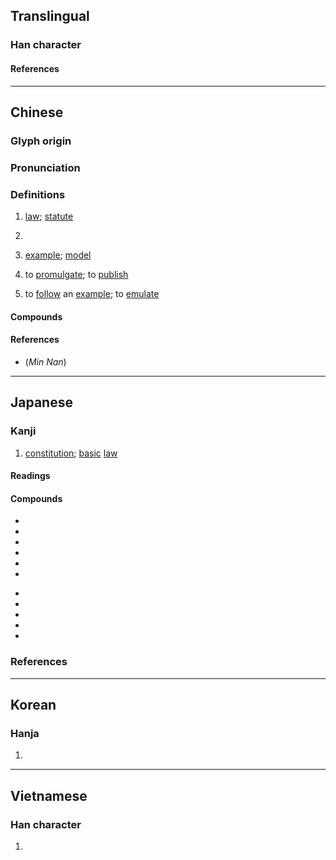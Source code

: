 {{also|宪}}
{{character info}}
{{character info|0x2F8AC}}
==Translingual==

===Han character===
{{Han char|rn=61|rad=心|as=12|sn=16|four=30336|canj=JQMP|ids=⿱𡩜心}}

====References====
{{Han ref|kx=0404.110|dkj=11269|dj=0744.170|hdz=42351.090|uh=61B2|ud=25010|bh=BECB|bd=48843}}
{{Han ref|uh=2F8AC}}

----

==Chinese==
{{zh-forms|s=宪|alt=𢞩}}

===Glyph origin===
{{Han etym}}

===Pronunciation===
{{zh-pron
|m=xiàn
|m-s=
|c=hin3
|c-t=
|g=
|h=pfs=hién;gd=hian3
|j=
|mb=hṳ̿ing
|md=hièng
|mn=hiàn
|mn-t=hiang3
|w=2xi
|x=
|mc=y
|oc=y
|ma=
|cat=n,v
}}

===Definitions===
{{zh-hanzi}}

# {{lb|zh|literary}} [[law]]; [[statute]]
# {{zh-short|憲法|[[constitution]]}}
# {{lb|zh|archaic}} [[example]]; [[model]]
# {{lb|zh|archaic}} to [[promulgate]]; to [[publish]]
# {{lb|zh|archaic}} to [[follow]] an [[example]]; to [[emulate]]

====Compounds====
{{zh-der|合憲|憲兵|憲司|憲政|立憲|違憲|憲報|刊憲|制憲|君主立憲|五五憲草|剛性憲法|制憲權|恪守成憲|三權憲法|彝憲|布憲|五權憲法|威瑪憲法|修憲|大憲章|天憲|官憲|原憲貧|國憲|刑憲|憲法|朝憲|憲牌|憲綱|憲典|洪憲帝制|憲罰|憲政時期|憲章|禮憲|柔性憲法|憲則|火憲|憲憲|憲節|憲書|程序修憲|憲臺|憲令|成文憲法|時憲書|憲網|憲兵隊|洪憲|聯邦憲法|立憲運動|立憲政體|體憲|風憲|行憲|釋憲}}

====References====
* (''Min Nan'') {{thcwd|11672}}

----

==Japanese==
{{ja-kanji forms-IVS
|code=2F8AC
|svs=0
|vs1=01
|vs2=06
|vs3=02
|vs4=05
|col-vs1=aj
|col-vs2=hdmj
|col-vs3=aj
|col-vs4=hdmj
|pic-vs1=U2f8ac.svg
|rowspan-vs1=2
|pic-vs3=U61b2-kyu.svg
|rowspan-vs3=2
|ref={{R:ja:KDJ|901|500}}
}}

===Kanji===
{{ja-kanji|grade=6|kyu=&#x2F8AC;|rs=心12}}

# [[constitution]]; [[basic]] [[law]]

====Readings====
{{ja-readings
|goon=こん
|kanon=けん
|kun=おきて-, のり-
|nanori=あきら, かず, さだ, ただし, ただす, とし, のり
}}

====Compounds====
{{der-top|Compounds}}
* {{ja-r|違%憲|い%けん}}
* {{ja-r|改%憲|かい%けん}}
* {{ja-r|家%憲|か%けん}}
* {{ja-r|官%憲|かん%けん}}
* {{ja-r|憲%法|けん%ぽう}}
* {{ja-r|憲%兵|けん%ぺい}}
{{der-mid}}
* {{ja-r|国%憲|こっ%けん}}
* {{ja-r|合%憲|ごう%けん}}
* {{ja-r|護%憲|ご%けん}}
* {{ja-r|朝%憲|ちょう%けん}}
* {{ja-r|立%憲|りっ%けん}}
{{der-bottom}}

===References===
<references/>

----

==Korean==

===Hanja===
{{ko-hanja|법|헌}}

# {{hanja form of|법|[[law]]}}

----

==Vietnamese==

===Han character===
{{vi-readings|reading=hiến|rs=心12}}

# {{rfdef|vi|sort=心12}}